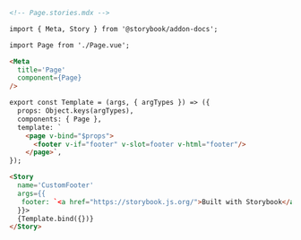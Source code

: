 ```md
<!-- Page.stories.mdx -->

import { Meta, Story } from '@storybook/addon-docs';

import Page from './Page.vue';

<Meta
  title='Page'
  component={Page}
/>

export const Template = (args, { argTypes }) => ({
  props: Object.keys(argTypes),
  components: { Page },
  template: `
    <page v-bind="$props">
      <footer v-if="footer" v-slot=footer v-html="footer"/>
    </page>`,
});

<Story
  name='CustomFooter'
  args={{
   footer: `<a href="https://storybook.js.org/">Built with Storybook</a>`,
  }}>
  {Template.bind({})}
</Story>
```